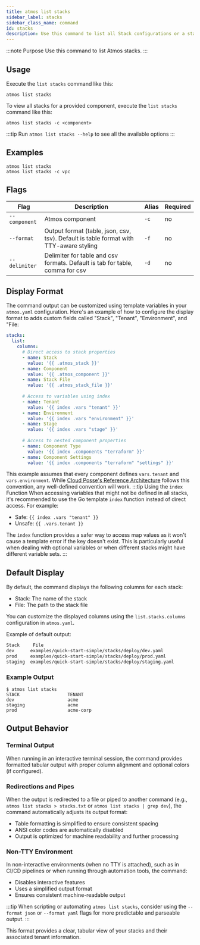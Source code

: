 ```yaml
---
title: atmos list stacks
sidebar_label: stacks
sidebar_class_name: command
id: stacks
description: Use this command to list all Stack configurations or a stack of a specified component.
---
```


:::note Purpose
Use this command to list Atmos stacks.
:::

<Screengrab title="atmos list stacks --help" slug="atmos-list-stacks--help" />

## Usage

Execute the `list stacks` command like this:

```shell
atmos list stacks
```

To view all stacks for a provided component, execute the `list stacks` command like this:

```shell
atmos list stacks -c <component>
```

:::tip
Run `atmos list stacks --help` to see all the available options
:::

## Examples

```shell
atmos list stacks
atmos list stacks -c vpc
```

## Flags

| Flag             | Description                                                                                                                                                                                                                               | Alias | Required |
|------------------|-----------------------------------------------------------------------------------------------------------------------------------------------------------------------------------------------------------------------------------------|-------|----------|
| `--component`    | Atmos component                                                                                                                                                                                                                         | `-c`  | no       |
| `--format`      | Output format (table, json, csv, tsv). Default is table format with TTY-aware styling                                                                                                                                                    | `-f`  | no       |
| `--delimiter`   | Delimiter for table and csv formats. Default is tab for table, comma for csv                                                                                                                                                           | `-d`  | no       |

## Display Format

The command output can be customized using template variables in your `atmos.yaml` configuration. Here's an example of how to configure the display format to adds custom fields called "Stack", "Tenant", "Environment", and "File:

```yaml
stacks:
  list:
    columns:
      # Direct access to stack properties
      - name: Stack
        value: '{{ .atmos_stack }}'
      - name: Component
        value: '{{ .atmos_component }}'
      - name: Stack File
        value: '{{ .atmos_stack_file }}'
      
      # Access to variables using index
      - name: Tenant
        value: '{{ index .vars "tenant" }}'
      - name: Environment
        value: '{{ index .vars "environment" }}'
      - name: Stage
        value: '{{ index .vars "stage" }}'
      
      # Access to nested component properties
      - name: Component Type
        value: '{{ index .components "terraform" }}'
      - name: Component Settings
        value: '{{ index .components "terraform" "settings" }}'
```

This example assumes that every component defines `vars.tenant` and `vars.environment`. While [Cloud Posse's Reference Architecture](https://docs.cloudposse.com) follows this convention, any well-defined convention will work.
:::tip Using the `index` Function
When accessing variables that might not be defined in all stacks, it's recommended to use the Go template `index` function instead of direct access. For example:

- Safe: `{{ index .vars "tenant" }}`
- Unsafe: `{{ .vars.tenant }}`

The `index` function provides a safer way to access map values as it won't cause a template error if the key doesn't exist. This is particularly useful when dealing with optional variables or when different stacks might have different variable sets.
:::

## Default Display

By default, the command displays the following columns for each stack:
- Stack: The name of the stack
- File: The path to the stack file

You can customize the displayed columns using the `list.stacks.columns` configuration in `atmos.yaml`.

Example of default output:
```bash
Stack     File
dev      examples/quick-start-simple/stacks/deploy/dev.yaml
prod     examples/quick-start-simple/stacks/deploy/prod.yaml
staging  examples/quick-start-simple/stacks/deploy/staging.yaml
```

### Example Output

```shell
$ atmos list stacks
STACK                  TENANT
dev                    acme
staging                acme
prod                   acme-corp
```

## Output Behavior

### Terminal Output
When running in an interactive terminal session, the command provides formatted tabular output with proper column alignment and optional colors (if configured).

### Redirections and Pipes
When the output is redirected to a file or piped to another command (e.g., `atmos list stacks > stacks.txt` or `atmos list stacks | grep dev`), the command automatically adjusts its output format:

- Table formatting is simplified to ensure consistent spacing
- ANSI color codes are automatically disabled
- Output is optimized for machine readability and further processing

### Non-TTY Environment
In non-interactive environments (when no TTY is attached), such as in CI/CD pipelines or when running through automation tools, the command:

- Disables interactive features
- Uses a simplified output format
- Ensures consistent machine-readable output

:::tip
When scripting or automating `atmos list stacks`, consider using the `--format json` or `--format yaml` flags for more predictable and parseable output.
:::

This format provides a clear, tabular view of your stacks and their associated tenant information.
